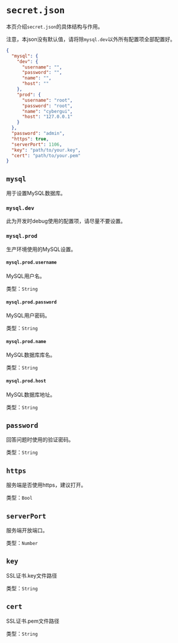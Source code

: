 # `secret.json`

本页介绍`secret.json`的具体结构与作用。

注意，本json没有默认值，请将除`mysql.dev`以外所有配置项全部配置好。

```json filename="secret.json" copy
{
  "mysql": {
    "dev": {
      "username": "",
      "password": "",
      "name": "",
      "host": ""
    },
    "prod": {
      "username": "root",
      "password": "root",
      "name": "cybergui",
      "host": "127.0.0.1"
    }
  },
  "password": "admin",
  "https": true,
  "serverPort": 1106,
  "key": "path/to/your.key",
  "cert": "path/to/your.pem"
}
```

## `mysql`

用于设置MySQL数据库。

### `mysql.dev`

此为开发时debug使用的配置项，请尽量不要设置。

### `mysql.prod`

生产环境使用的MySQL设置。

#### `mysql.prod.username`

MySQL用户名。

类型：`String`

#### `mysql.prod.password`

MySQL用户密码。

类型：`String`

#### `mysql.prod.name`

MySQL数据库库名。

类型：`String`

#### `mysql.prod.host`

MySQL数据库地址。

类型：`String`

## `password`

回答问题时使用的验证密码。

类型：`String`

## `https`

服务端是否使用https，建议打开。

类型：`Bool`

## `serverPort`

服务端开放端口。

类型：`Number`

## `key`

SSL证书.key文件路径

类型：`String`

## `cert`

SSL证书.pem文件路径

类型：`String`